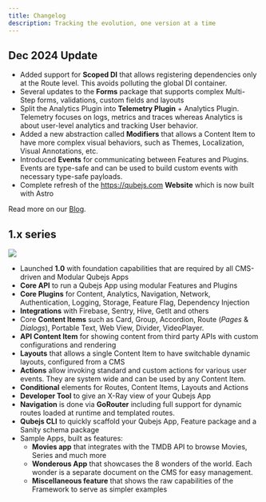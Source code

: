 ```yaml
---
title: Changelog
description: Tracking the evolution, one version at a time
---
```


## Dec 2024 Update

- Added support for **Scoped DI** that allows registering dependencies only at
  the Route level. This avoids polluting the global DI container.
- Several updates to the **Forms** package that supports complex Multi-Step
  forms, validations, custom fields and layouts
- Split the Analytics Plugin into **Telemetry Plugin** + Analytics Plugin.
  Telemetry focuses on logs, metrics and traces whereas Analytics is about
  user-level analytics and tracking User behavior.
- Added a new abstraction called **Modifiers** that allows a Content Item to
  have more complex visual behaviors, such as Themes, Localization, Visual
  Annotations, etc.
- Introduced **Events** for communicating between Features and Plugins. Events
  are type-safe and can be used to build custom events with necessary type-safe
  payloads.
- Complete refresh of the https://qubejs.com **Website** which is now built with
  Astro

Read more on our [Blog](/blog/december-updates).

## 1.x series

![](images/vyuh-1.0.png)

- Launched **1.0** with foundation capabilities that are required by all
  CMS-driven and Modular Qubejs Apps
- **Core API** to run a Qubejs App using modular Features and Plugins
- **Core Plugins** for Content, Analytics, Navigation, Network, Authentication,
  Logging, Storage, Feature Flag, Dependency Injection
- **Integrations** with Firebase, Sentry, Hive, GetIt and others
- Core **Content Items** such as Card, Group, Accordion, Route (_Pages_ &
  _Dialogs_), Portable Text, Web View, Divider, VideoPlayer.
- **API Content Item** for showing content from third party APIs with custom
  configurations and rendering
- **Layouts** that allows a single Content Item to have switchable dynamic
  layouts, configured from a CMS
- **Actions** allow invoking standard and custom actions for various user
  events. They are system wide and can be used by any Content Item.
- **Conditional** elements for Routes, Content Items, Layouts and Actions
- **Developer Tool** to give an X-Ray view of your Qubejs App
- **Navigation** is done via **GoRouter** including full support for dynamic
  routes loaded at runtime and templated routes.
- **Qubejs CLI** to quickly scaffold your Qubejs App, Feature package and a Sanity
  schema package
- Sample Apps, built as features:
  - **Movies app** that integrates with the TMDB API to browse Movies, Series
    and much more
  - **Wonderous App** that showcases the 8 wonders of the world. Each wonder is
    a separate document on the CMS for easy management.
  - **Miscellaneous feature** that shows the raw capabilities of the Framework
    to serve as simpler examples
